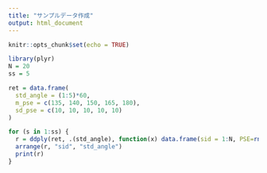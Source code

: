 ```yaml
---
title: "サンプルデータ作成"
output: html_document
---
```


```r
knitr::opts_chunk$set(echo = TRUE)
```

```r
library(plyr)
N = 20
ss = 5

ret = data.frame(
  std_angle = (1:5)*60,
  m_pse = c(135, 140, 150, 165, 180),
  sd_pse = c(10, 10, 10, 10, 10)
)

for (s in 1:ss) {
  r = ddply(ret, .(std_angle), function(x) data.frame(sid = 1:N, PSE=rnorm(N, x$m_pse, x$sd_pse)))
  arrange(r, "sid", "std_angle")
  print(r)
}
```